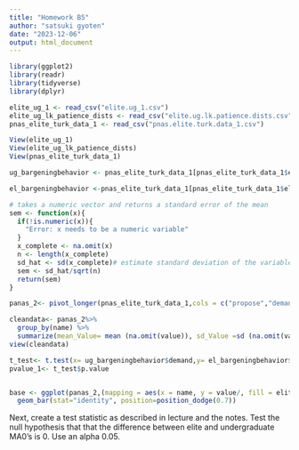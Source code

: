 ```yaml
---
title: "Homework B5"
author: "satsuki gyoten"
date: "2023-12-06"
output: html_document
---
```

```r
library(ggplot2)
library(readr)
library(tidyverse)
library(dplyr)

elite_ug_1 <- read_csv("elite.ug_1.csv")
elite_ug_lk_patience_dists <- read_csv("elite.ug.lk.patience.dists.csv")
pnas_elite_turk_data_1 <- read_csv("pnas.elite.turk.data_1.csv")

View(elite_ug_1)
View(elite_ug_lk_patience_dists)
View(pnas_elite_turk_data_1)


```

```r
ug_bargeningbehavior <- pnas_elite_turk_data_1[pnas_elite_turk_data_1$elite == 0, ]

el_bargeningbehavior <-pnas_elite_turk_data_1[pnas_elite_turk_data_1$elite == 1, ]


```

```r
# takes a numeric vector and returns a standard error of the mean
sem <- function(x){
  if(!is.numeric(x)){
    "Error: x needs to be a numeric variable"
  }
  x_complete <- na.omit(x)
  n <- length(x_complete) 
  sd_hat <- sd(x_complete)# estimate standard deviation of the variable using the sd() function, or code your own.
  sem <- sd_hat/sqrt(n)
  return(sem)    
}
```

```r
panas_2<- pivot_longer(pnas_elite_turk_data_1,cols = c("propose","demand"))

cleandata<- panas_2%>%
  group_by(name) %>%
  summarize(mean_Value= mean (na.omit(value)), sd_Value =sd (na.omit(value)), count= n(),se_Value=sem(na.omit(value)))
view(cleandata)

t_test<- t.test(x= ug_bargeningbehavior$demand,y= el_bargeningbehavior$demand, conf.level = 0.95, var.equal = T, na.rm= T)
pvalue_1<- t_test$p.value


base <- ggplot(panas_2,(mapping = aes(x = name, y = value/, fill = elite))) +
  geom_bar(stat="identity", position=position_dodge(0.7))


```





Next, create a test statistic as described in lecture and the notes. Test the null hypothesis that that the difference between elite and undergraduate MA0's is 0. Use an alpha 0.05. 

